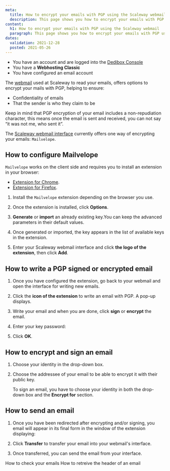 ```yaml
---
meta:
  title: How to encrypt your emails with PGP using the Scaleway webmail
  description: This page shows you how to encrypt your emails with PGP using the Scaleway webmail
content:
  h1: How to encrypt your emails with PGP using the Scaleway webmail
  paragraph: This page shows you how to encrypt your emails with PGP using the Scaleway webmail
dates:
  validation: 2021-12-28
  posted: 2021-05-26
---
```


<Message type="requirement">

  - You have an account and are logged into the [Dedibox Console](https://console.online.net)
  - You have a **Webhosting Classic**
  - You have configured an email account

</Message>


The [webmail](https://webmail.online.net/) used at Scaleway to read your emails, offers options to encrypt your mails with PGP, helping to ensure:

- Confidentiality of emails
- That the sender is who they claim to be

<Message type="note">

Keep in mind that PGP encryption of your email includes a non-repudiation character, this means once the email is sent and received, you can not say “it was not me, who sent it”.

</Message>


The [Scaleway webmail interface](https://webmail.online.net) currently offers one way of encrypting your emails: `Mailvelope`. 


## How to configure Mailvelope

`Mailvelope` works on the client side and requires you to install an extension in your browser: 

* [Extension for Chrome](https://chrome.google.com/webstore/detail/mailvelope/kajibbejlbohfaggdiogboambcijhkke).
* [Extension for Firefox](https://download.mailvelope.com/releases/latest/mailvelope.firefox.xpi).

1. Install the `Mailvelope` extension depending on the browser you use.
2. Once the extension is installed, click **Options**. 
3. **Generate** or **import** an already existing key.You can keep the advanced parameters in their default values.

    <Lightbox src="scaleway_generate_import_key.png" alt="" />

4. Once generated or imported, the key appears in the list of available keys in the extension.

    <Lightbox src="scaleway_once_generated.png" alt="" />

5. Enter your Scaleway webmail interface and click **the logo of the extension**, then click **Add**.

## How to write a PGP signed or encrypted email 

1. Once you have configured the extension, go back to your webmail and open the interface for writing new emails.
2. Click the **icon of the extension** to write an email with PGP. A pop-up displays.
3. Write your email and when you are done, click **sign** or **encrypt** the email. 
4. Enter your key password: 

    <Lightbox src="scaleway_key_password.png" alt="" />

5. Click **OK**.

## How to encrypt and sign an email 

1. Choose your identity in the drop-down box. 
2. Choose the addressee of your email to be able to encrypt it with their public key. 

    <Message type="note">

    To sign an email, you have to choose your identity in both the drop-down box and the **Encrypt for**
    section.

    </Message>
 

## How to send an email

1. Once you have been redirected after encrypting and/or signing, you email will appear in its final form in the window of the extension displaying: 

    <Lightbox src="scaleway_send_email.png" alt="" />

2. Click **Transfer** to transfer your email into your webmail's interface. 
3. Once transferred, you can send the email from your interface. 

<Navigation title="See Also">
  <PreviousButton to="/webhosting/classic/how-to/check-emails/">How to check your emails</PreviousButton>
  <NextButton to="/webhosting/classic/how-to/retrieve-headers-of-email/">How to retreive the header of an email</NextButton>
</Navigation> 

